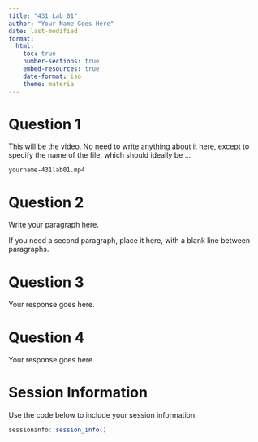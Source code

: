 ---
title: "431 Lab 01"
author: "Your Name Goes Here"
date: last-modified
format: 
  html:
    toc: true
    number-sections: true
    embed-resources: true
    date-format: iso
    theme: materia
---

# Question 1

This will be the video. No need to write anything about it here, except to specify the name of the file, which should ideally be ...

`yourname-431lab01.mp4`

# Question 2

Write your paragraph here.

If you need a second paragraph, place it here, with a blank line between paragraphs.

# Question 3

Your response goes here.

# Question 4

Your response goes here.

# Session Information

Use the code below to include your session information.

```{r}
sessioninfo::session_info()
```
